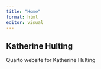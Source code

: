 ```yaml
---
title: "Home"
format: html
editor: visual
---
```


## Katherine Hulting

Quarto website for Katherine Hulting
